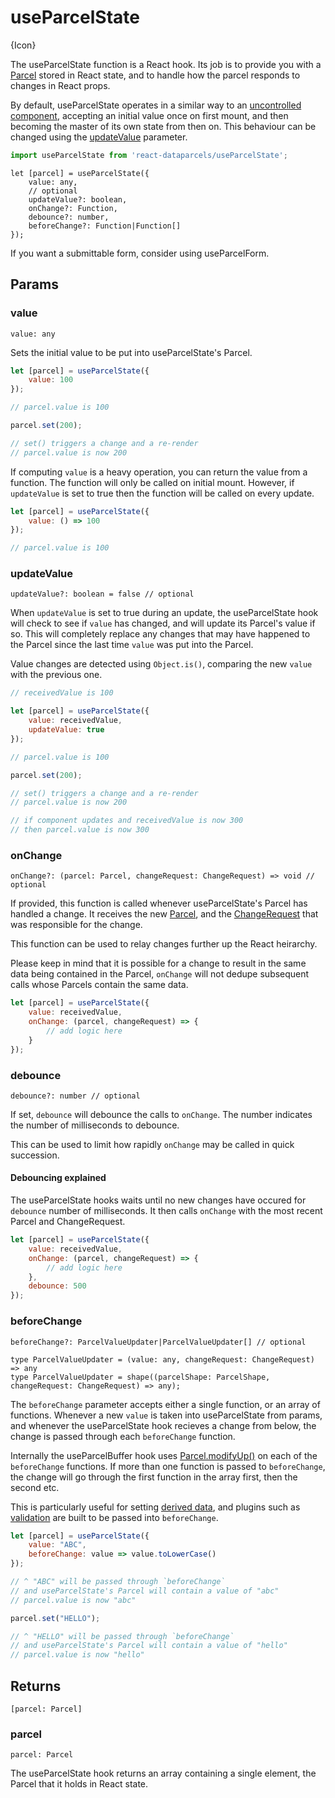 
# useParcelState

<ApiPageIcon>{Icon}</ApiPageIcon>

The useParcelState function is a React hook. Its job is to provide you with a [Parcel](/api/Parcel) stored in React state, and to handle how the parcel responds to changes in React props.

By default, useParcelState operates in a similar way to an [uncontrolled component](https://reactjs.org/docs/uncontrolled-components.html), accepting an initial value once on first mount, and then becoming the master of its own state from then on. This behaviour can be changed using the [updateValue](#updateValue) parameter.

```js
import useParcelState from 'react-dataparcels/useParcelState';
```

```flow
let [parcel] = useParcelState({
    value: any,
    // optional
    updateValue?: boolean,
    onChange?: Function,
    debounce?: number,
    beforeChange?: Function|Function[]
});
```

<Message>If you want a submittable form, consider using <Link to="/api/useParcelForm">useParcelForm</Link>.</Message>

<Break />

## <DocsSectionHeading>Params</DocsSectionHeading>

### value

```flow
value: any
```

Sets the initial value to be put into useParcelState's Parcel.

```js
let [parcel] = useParcelState({
    value: 100
});

// parcel.value is 100

parcel.set(200);

// set() triggers a change and a re-render
// parcel.value is now 200
```

If computing `value` is a heavy operation, you can return the value from a function. The function will only be called on initial mount. However, if `updateValue` is set to true then the function will be called on every update.

```js
let [parcel] = useParcelState({
    value: () => 100
});

// parcel.value is 100
```

### updateValue

```flow
updateValue?: boolean = false // optional
```

When `updateValue` is set to true during an update, the useParcelState hook will check to see if `value` has changed, and will update its Parcel's value if so. This will completely replace any changes that may have happened to the Parcel since the last time `value` was put into the Parcel.

Value changes are detected using `Object.is()`, comparing the new `value` with the previous one.

```js
// receivedValue is 100

let [parcel] = useParcelState({
    value: receivedValue,
    updateValue: true
});

// parcel.value is 100

parcel.set(200);

// set() triggers a change and a re-render
// parcel.value is now 200

// if component updates and receivedValue is now 300
// then parcel.value is now 300
```

### onChange

```flow
onChange?: (parcel: Parcel, changeRequest: ChangeRequest) => void // optional
```

If provided, this function is called whenever useParcelState's Parcel has handled a change. It receives the new [Parcel](/api/Parcel), and the [ChangeRequest](/api/ChangeRequest) that was responsible for the change.

This function can be used to relay changes further up the React heirarchy.

Please keep in mind that it is possible for a change to result in the same data being contained in the Parcel, `onChange` will not dedupe subsequent calls whose Parcels contain the same data.

```js
let [parcel] = useParcelState({
    value: receivedValue,
    onChange: (parcel, changeRequest) => {
        // add logic here
    }
});
```

### debounce

```flow
debounce?: number // optional
```

If set, `debounce` will debounce the calls to `onChange`. The number indicates the number of milliseconds to debounce.

This can be used to limit how rapidly `onChange` may be called in quick succession.

#### Debouncing explained

The useParcelState hooks waits until no new changes have occured for `debounce` number of milliseconds. It then calls `onChange` with the most recent Parcel and ChangeRequest.

```js
let [parcel] = useParcelState({
    value: receivedValue,
    onChange: (parcel, changeRequest) => {
        // add logic here
    },
    debounce: 500
});
```

### beforeChange

```flow
beforeChange?: ParcelValueUpdater|ParcelValueUpdater[] // optional

type ParcelValueUpdater = (value: any, changeRequest: ChangeRequest) => any
type ParcelValueUpdater = shape((parcelShape: ParcelShape, changeRequest: ChangeRequest) => any);
```

The `beforeChange` parameter accepts either a single function, or an array of functions. Whenever a new `value` is taken into useParcelState from params, and whenever the useParcelState hook recieves a change from below, the change is passed through each `beforeChange` function.

Internally the useParcelBuffer hook uses [Parcel.modifyUp()](/api/Parcel#modifyUp()) on each of the `beforeChange` functions. If more than one function is passed to `beforeChange`, the change will go through the first function in the array first, then the second etc.

This is particularly useful for setting [derived data](data-editing#Deriving-meta), and plugins such as [validation](/api/validation) are built to be passed into `beforeChange`.

<ValueUpdater />

```js
let [parcel] = useParcelState({
    value: "ABC",
    beforeChange: value => value.toLowerCase()
});

// ^ "ABC" will be passed through `beforeChange`
// and useParcelState's Parcel will contain a value of "abc"
// parcel.value is now "abc"

parcel.set("HELLO");

// ^ "HELLO" will be passed through `beforeChange`
// and useParcelState's Parcel will contain a value of "hello"
// parcel.value is now "hello"
```

## <DocsSectionHeading>Returns</DocsSectionHeading>

```flow
[parcel: Parcel]
```

### parcel

```flow
parcel: Parcel
```

The useParcelState hook returns an array containing a single element, the Parcel that it holds in React state.
